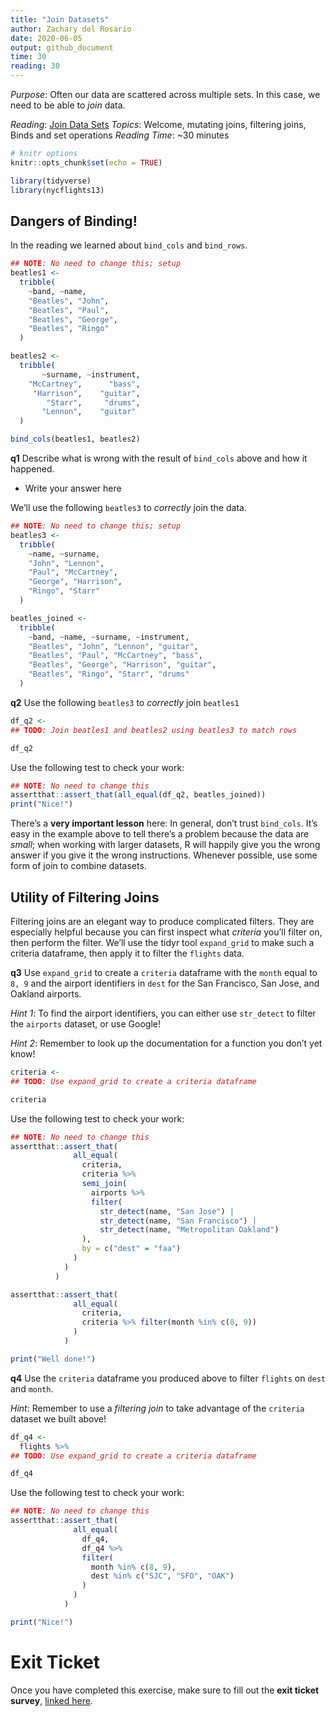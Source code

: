 ```yaml
---
title: "Join Datasets"
author: Zachary del Rosario
date: 2020-06-05
output: github_document
time: 30
reading: 30
---
```


*Purpose*: Often our data are scattered across multiple sets. In this case, we
need to be able to *join* data.

*Reading*: [Join Data Sets](https://rstudio.cloud/learn/primers/4.3)
*Topics*: Welcome, mutating joins, filtering joins, Binds and set operations
*Reading Time*: ~30 minutes

```r
# knitr options
knitr::opts_chunk$set(echo = TRUE)
```

```r
library(tidyverse)
library(nycflights13)

```

## Dangers of Binding!
<!-- ------------------------- -->

In the reading we learned about `bind_cols` and `bind_rows`.

```r
## NOTE: No need to change this; setup
beatles1 <-
  tribble(
    ~band, ~name,
    "Beatles", "John",
    "Beatles", "Paul",
    "Beatles", "George",
    "Beatles", "Ringo"
  )

beatles2 <-
  tribble(
       ~surname, ~instrument,
    "McCartney",      "bass",
     "Harrison",    "guitar",
        "Starr",     "drums",
       "Lennon",    "guitar"
  )

bind_cols(beatles1, beatles2)
```

__q1__ Describe what is wrong with the result of `bind_cols` above and how it happened.

- Write your answer here

We'll use the following `beatles3` to *correctly* join the data.

```r
## NOTE: No need to change this; setup
beatles3 <-
  tribble(
    ~name, ~surname,
    "John", "Lennon",
    "Paul", "McCartney",
    "George", "Harrison",
    "Ringo", "Starr"
  )

beatles_joined <-
  tribble(
    ~band, ~name, ~surname, ~instrument,
    "Beatles", "John", "Lennon", "guitar",
    "Beatles", "Paul", "McCartney", "bass",
    "Beatles", "George", "Harrison", "guitar",
    "Beatles", "Ringo", "Starr", "drums"
  )
```

__q2__ Use the following `beatles3` to *correctly* join `beatles1`

```r
df_q2 <-
## TODO: Join beatles1 and beatles2 using beatles3 to match rows

df_q2
```

Use the following test to check your work:

```r
## NOTE: No need to change this
assertthat::assert_that(all_equal(df_q2, beatles_joined))
print("Nice!")
```

There's a **very important lesson** here: In general, don't trust `bind_cols`.
It's easy in the example above to tell there's a problem because the data are
*small*; when working with larger datasets, R will happily give you the wrong
answer if you give it the wrong instructions. Whenever possible, use some form
of join to combine datasets.

## Utility of Filtering Joins
<!-- ------------------------- -->

Filtering joins are an elegant way to produce complicated filters. They are
especially helpful because you can first inspect what *criteria* you'll filter
on, then perform the filter. We'll use the tidyr tool `expand_grid` to make such
a criteria dataframe, then apply it to filter the `flights` data.

__q3__ Use `expand_grid` to create a `criteria` dataframe with the `month` equal
to `8, 9` and the airport identifiers in `dest` for the San Francisco, San Jose,
and Oakland airports.

*Hint 1*: To find the airport identifiers, you can either use `str_detect` to
filter the `airports` dataset, or use Google!

*Hint 2*: Remember to look up the documentation for a function you don't yet know!

```r
criteria <-
## TODO: Use expand_grid to create a criteria dataframe

criteria
```

Use the following test to check your work:

```r
## NOTE: No need to change this
assertthat::assert_that(
              all_equal(
                criteria,
                criteria %>%
                semi_join(
                  airports %>%
                  filter(
                    str_detect(name, "San Jose") |
                    str_detect(name, "San Francisco") |
                    str_detect(name, "Metropolitan Oakland")
                ),
                by = c("dest" = "faa")
              )
            )
          )

assertthat::assert_that(
              all_equal(
                criteria,
                criteria %>% filter(month %in% c(8, 9))
              )
            )

print("Well done!")
```

__q4__ Use the `criteria` dataframe you produced above to filter `flights` on
`dest` and `month`.

*Hint*: Remember to use a *filtering join* to take advantage of the `criteria`
dataset we built above!

```r
df_q4 <-
  flights %>%
## TODO: Use expand_grid to create a criteria dataframe

df_q4
```

Use the following test to check your work:

```r
## NOTE: No need to change this
assertthat::assert_that(
              all_equal(
                df_q4,
                df_q4 %>%
                filter(
                  month %in% c(8, 9),
                  dest %in% c("SJC", "SFO", "OAK")
                )
              )
            )

print("Nice!")
```

<!-- include-exit-ticket -->
# Exit Ticket
<!-- -------------------------------------------------- -->

Once you have completed this exercise, make sure to fill out the **exit ticket survey**, [linked here](https://docs.google.com/forms/d/e/1FAIpQLSeuq2LFIwWcm05e8-JU84A3irdEL7JkXhMq5Xtoalib36LFHw/viewform?usp=pp_url&entry.693978880=e-data05-join-assignment.Rmd).
